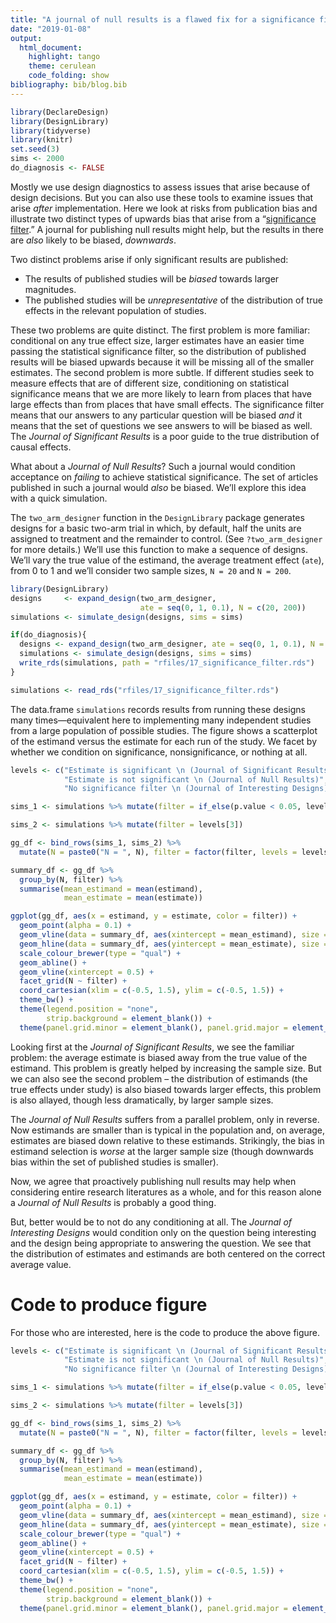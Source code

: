 ```yaml
---
title: "A journal of null results is a flawed fix for a significance filter"
date: "2019-01-08"
output:
  html_document:
    highlight: tango
    theme: cerulean
    code_folding: show
bibliography: bib/blog.bib    
---
```


```r
library(DeclareDesign)
library(DesignLibrary)
library(tidyverse)
library(knitr)
set.seed(3)
sims <- 2000
do_diagnosis <- FALSE
```

Mostly we use design diagnostics to assess issues that arise because of design decisions. But you can also use these tools to examine issues that arise *after* implementation. Here we look at risks from publication bias and illustrate two distinct types of upwards bias that arise from  a "[significance filter](https://andrewgelman.com/2011/09/10/the-statistical-significance-filter/)." A journal for publishing null results might help, but the results in there are *also* likely to be biased, *downwards*.

Two distinct problems arise if only significant results are published:

* The results of published studies will be *biased* towards larger magnitudes. 
* The published studies will be *unrepresentative* of the distribution of true effects in the relevant population of studies. 

These two problems are quite distinct. The first problem is more familiar: conditional on any true effect size, larger estimates have an easier time passing the statistical significance filter, so the distribution of published results will be biased upwards because it will be missing all of the smaller estimates.  The second problem is more subtle. If different studies seek to measure effects that are of different size, conditioning on statistical significance means that we are more likely to learn from places that have large effects than from places that have small effects. The significance filter means that our answers to any particular question will be biased *and* it means that the set of questions we see answers to will be biased as well. The *Journal of Significant Results* is a poor guide to the true distribution of causal effects.

What about a *Journal of Null Results*? Such a journal would condition acceptance on *failing* to achieve statistical significance. The set of articles published in such a journal would *also* be biased. We'll explore this idea with a quick simulation.


The `two_arm_designer` function in the `DesignLibrary` package generates designs for a basic two-arm trial in which, by default, half the units are assigned to treatment and the remainder to control. (See `?two_arm_designer` for more details.) We'll use this function to make a sequence of designs. We'll vary the true value of the estimand, the average treatment effect (`ate`), from 0 to 1 and we'll consider two sample sizes, `N = 20` and `N = 200`.

```r
library(DesignLibrary)
designs     <- expand_design(two_arm_designer, 
                             ate = seq(0, 1, 0.1), N = c(20, 200))
simulations <- simulate_design(designs, sims = sims)
```

```r
if(do_diagnosis){
  designs <- expand_design(two_arm_designer, ate = seq(0, 1, 0.1), N = c(20, 200))
  simulations <- simulate_design(designs, sims = sims)
  write_rds(simulations, path = "rfiles/17_significance_filter.rds")
}

simulations <- read_rds("rfiles/17_significance_filter.rds") 
```

The data.frame `simulations` records results from running these designs many times---equivalent here to implementing many independent studies from a large population of possible studies. The figure shows a scatterplot of the estimand versus the estimate for each run of the study. We facet by whether we condition on significance, nonsignificance, or nothing at all.

```r

levels <- c("Estimate is significant \n (Journal of Significant Results)", 
            "Estimate is not significant \n (Journal of Null Results)", 
            "No significance filter \n (Journal of Interesting Designs)")

sims_1 <- simulations %>% mutate(filter = if_else(p.value < 0.05, levels[1], levels[2]))

sims_2 <- simulations %>% mutate(filter = levels[3])

gg_df <- bind_rows(sims_1, sims_2) %>%
  mutate(N = paste0("N = ", N), filter = factor(filter, levels = levels))

summary_df <- gg_df %>%
  group_by(N, filter) %>%
  summarise(mean_estimand = mean(estimand),
            mean_estimate = mean(estimate))

ggplot(gg_df, aes(x = estimand, y = estimate, color = filter)) +
  geom_point(alpha = 0.1) +
  geom_vline(data = summary_df, aes(xintercept = mean_estimand), size = 1.2, alpha = 1, color = "darkgrey") +
  geom_hline(data = summary_df, aes(yintercept = mean_estimate), size = 1.2, alpha = 1, color = "darkgrey") +
  scale_colour_brewer(type = "qual") +
  geom_abline() +
  geom_vline(xintercept = 0.5) +
  facet_grid(N ~ filter) +
  coord_cartesian(xlim = c(-0.5, 1.5), ylim = c(-0.5, 1.5)) +
  theme_bw() +
  theme(legend.position = "none",
        strip.background = element_blank()) +
  theme(panel.grid.minor = element_blank(), panel.grid.major = element_blank(), panel.background = element_blank())
```

Looking first at the *Journal of Significant Results*, we see the familiar problem: the average estimate is biased away from the true value of the estimand. This problem is greatly helped by increasing the sample size. But we can also see the second problem -- the distribution of estimands (the true effects under study) is also biased towards larger effects, this problem is also allayed, though less dramatically, by larger sample sizes.

The *Journal of Null Results* suffers from a parallel problem, only in reverse. Now estimands are smaller than is typical in the population and, on average, estimates are biased down relative to these estimands. Strikingly, the bias in estimand selection is *worse* at the larger sample size (though downwards bias within the set of published studies is smaller).

Now, we agree that proactively publishing null results may help when considering entire research literatures as a whole, and for this reason alone a *Journal of Null Results* is probably a good thing. 

But, better would be to not do any conditioning at all. The *Journal of Interesting Designs* would condition only on the question being interesting and the design being appropriate to answering the question. We see that the distribution of estimates and estimands are both centered on the correct average value. 
<!-- Of course, reasonable people may differ on what consititutes interesting questions and appropriate designs -- in this example, we make the (perhaps overly generous) assumption that all of the questions are worth asking and can be answered well by their designs. -->

<!--
# Keep thinking 

Interestingly, if there is important heterogeneity in effects across studies, having a large *N* addresses the second problem described above but the first problem persists --- even though results for individual studies will be accurate, the results in the published record will not be accurate for the population.

Can you show this?
-->

# Code to produce figure

For those who are interested, here is the code to produce the above figure.

```r
levels <- c("Estimate is significant \n (Journal of Significant Results)", 
            "Estimate is not significant \n (Journal of Null Results)", 
            "No significance filter \n (Journal of Interesting Designs)")

sims_1 <- simulations %>% mutate(filter = if_else(p.value < 0.05, levels[1], levels[2]))

sims_2 <- simulations %>% mutate(filter = levels[3])

gg_df <- bind_rows(sims_1, sims_2) %>%
  mutate(N = paste0("N = ", N), filter = factor(filter, levels = levels))

summary_df <- gg_df %>%
  group_by(N, filter) %>%
  summarise(mean_estimand = mean(estimand),
            mean_estimate = mean(estimate))

ggplot(gg_df, aes(x = estimand, y = estimate, color = filter)) +
  geom_point(alpha = 0.1) +
  geom_vline(data = summary_df, aes(xintercept = mean_estimand), size = 1.2, alpha = 1, color = "darkgrey") +
  geom_hline(data = summary_df, aes(yintercept = mean_estimate), size = 1.2, alpha = 1, color = "darkgrey") +
  scale_colour_brewer(type = "qual") +
  geom_abline() +
  geom_vline(xintercept = 0.5) +
  facet_grid(N ~ filter) +
  coord_cartesian(xlim = c(-0.5, 1.5), ylim = c(-0.5, 1.5)) +
  theme_bw() +
  theme(legend.position = "none",
        strip.background = element_blank()) +
  theme(panel.grid.minor = element_blank(), panel.grid.major = element_blank(), panel.background = element_blank())
```
